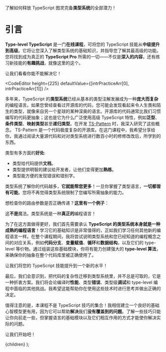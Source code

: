 

<ItalicTitle>了解如何释放 TypeScript 图灵完备**类型系统**的全部潜力！</ItalicTitle>

# 引言

**Type-level TypeScript** 是一门**在线课程**，可将您的 TypeScript 技能从**中级提升到高级**。它将让您深入了解类型系统的基础知识，并指导您了解其最高级的功能。您将找到成为真正的 **TypeScript Pro** 所需的一切——不仅是**深入的内容**，还有练习新技能的**有趣挑战**，就像这里的这个。

让我们看看你能不能解决它！

<CodeEditor
  height={225}
  defaultValue={[intrPracticeArr[0], intrPracticeArr[1]]}
/>

多年来，TypeScript 的**类型系统**已经从基本的类型注解发展成为一种**庞大而复杂**的编程语言。如果您曾经查看过开源库的代码，您可能会发现看起来令人生畏和陌生的类型，就像来自另一个星球的某种深奥的语言。开源库的代码通常比我们习惯编写的代码更抽象；这也是它为什么广泛使用高级 TypeScript 特性，例如**泛型**、**条件类型**、**映射类型**甚至**递归类型**。在开发 [TS-Pattern](https://github.com/gvergnaud/ts-pattern) 时，我深入研究了这些概念。 TS-Pattern 是一个代码极度复杂的开源库。在这门课程中，我希望分享给你，我通过阅读大量源代码和对对类型系统进行数百小时的修修改改后，所学到的东西。

类型有多方面的**好处**:

- 类型给代码提供**文档**。
- 类型提供明智的建议给开发者，让他们变得更加**熟练**。
- 类型能方便的发现错误和错别字。

类型系统了解你的代码越多，**它就能帮您更多**！一旦你掌握了类型语言，**一切都皆有可能**。您将不再觉得类型系统限制了您编写所需抽象的能力。

想检查你的路由参数是否正确传递？**这里有一个例子**：

<CodeEditor height={350} defaultValue={[intrPracticeArr[2]]} />

<ItalicTitle>这**不是**魔法。类型系统是一种**真正的**编程语言！</ItalicTitle>

为了在这方面做得更好，我们首先需要承认 **TypeScript 的类型系统本身就是一种成熟的编程语言**！学习它的基础知识是非常值得的，正如我们学习任何其他新的编程语言一样。在整个课程期间，我将尝试说明类型系统和您已经知道的编程概念之间的对应关系，例如**代码分支**、**变量赋值**、**循环**和**数据结构**，以及它们的 type-level 等价物。通过组装这些基础模块，你将有能力创建强大的 **type-level 算法**，来确保你的抽象在整个代码库里被正确使用了。

<ItalicTitle>让我们将您的 TypeScript 技能提升到一个新的水平！</ItalicTitle>

<PostCards />

最后，我们会意识到，把代码的复杂性迁移到类型系统里，并不总是可取的，它是一种折衷方案。我们将会论编译时**性能**、类型**错误**、类型级**调试**和 type-level 编程中面临的其他挑战。我希望这能帮助你在使用这些技术时进行思考并做出正确的决定。

值得注意的是，本课程不是 TypeScript 技巧的集合！我相信建立一个良好的基础心智模型更有用，因为它可以帮助**解决**我们**没有覆盖到的问题**。了解一些技巧只能让你向前走一些，但掌握语言的基础模块以及它们相互作用的方式才能使你解决实际的问题。

让我们开始吧！

  <PageLayout next={PostArrary[1]} meta={meta}>{children}</PageLayout>
);
